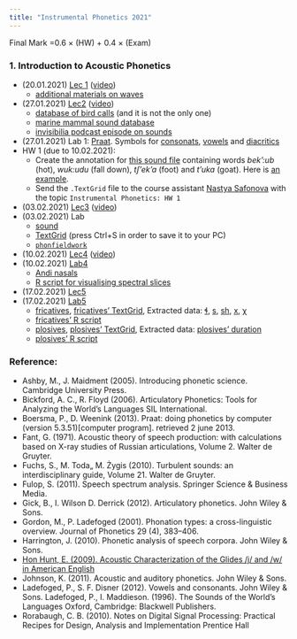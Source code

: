 ```yaml
---
title: "Instrumental Phonetics 2021"
---
```


Final Mark =0.6 $\times$ (HW) + 0.4 $\times$ (Exam)

### 1. Introduction to Acoustic Phonetics

* (20.01.2021)	[Lec 1](https://github.com/agricolamz/2021_HSE_m_Instrumental_phonetics/raw/master/docs/lec%201/21.01.16_Acoustic_Phonetics_lec_1.pdf) ([video](https://youtu.be/AD2KYpXlo4A))
    * [additional materials on waves](https://pudding.cool/2018/02/waveforms/) 
* (27.01.2021) [Lec2](https://github.com/agricolamz/2021_HSE_m_Instrumental_phonetics/raw/master/docs/2021.01.27_bioacoustics.pdf) ([video](https://youtu.be/NoZxQiu1fzs))
    * [database of bird calls](https://www.xeno-canto.org/) (and it is not the only one)
    * [marine mammal sound database](https://cis.whoi.edu/science/B/whalesounds/index.cfm)
    * [invisibilia podcast episode on sounds](https://www.npr.orgo/2020/03/25/821648089/the-last-sound)
* (27.01.2021)	Lab 1: [Praat](http://www.fon.hum.uva.nl/praat/). Symbols for [consonats](http://www.fon.hum.uva.nl/praat/manual/Phonetic_symbols__consonants_1.png), [vowels](http://www.fon.hum.uva.nl/praat/manual/Phonetic_symbols__vowels_1.png) and [diacritics](http://www.fon.hum.uva.nl/praat/manual/Phonetic_symbols__diacritics.html)
* HW 1 (due to 10.02.2021): 
    * Create the  annotation for [this sound file](https://github.com/agricolamz/2018_m_Instrumental_Phonetics/blob/master/docs/materials/andi_plosives.wav?raw=true) containing words *bek':ub* (hot), *wuk:udu* (fall down), *tʃ'ek'a* (foot) and *t'uka* (goat). Here is [an example](https://raw.githubusercontent.com/agricolamz/2018_m_Instrumental_Phonetics/master/docs/hw1.png).
    * Send the `.TextGrid` file to the course assistant [Nastya Safonova](mailto:nastya-saff@yandex.ru) with the topic `Instrumental Phonetics: HW 1`
* (03.02.2021) [Lec3](https://github.com/agricolamz/2021_HSE_m_Instrumental_phonetics/raw/master/docs/18.02.10_Vowels.pdf) ([video](https://youtu.be/zdTIzDHnwQo))
* (03.02.2021) Lab
    * [sound](https://goo.gl/IzpUyo)
    * [TextGrid](https://goo.gl/4tGthZ) (press Ctrl+S in order to save it to your PC)
    * [`phonfieldwork`](https://docs.ropensci.org/phonfieldwork/)

* (10.02.2021) [Lec4](https://github.com/agricolamz/2021_HSE_m_Instrumental_phonetics/raw/master/docs/lec%203/2020.03.06_Sonorants.pdf) ([video](https://youtu.be/Ff7c8SUOxws))
* (10.02.2021) [Lab4](https://github.com/agricolamz/2021_HSE_m_Instrumental_phonetics/raw/master/docs/18.02.17_Sonorants_sem_3.pdf)
    * [Andi nasals](https://goo.gl/5D9DNR)
    * [R script for visualising spectral slices](https://github.com/agricolamz/2021_HSE_m_Instrumental_phonetics/raw/master/scripts/visualise_spectral_slices.R)

* (17.02.2021) [Lec5](https://github.com/agricolamz/2021_HSE_m_Instrumental_phonetics/raw/master/docs/lec%203/20.03.12_Obstruents_lec_4.pdf)
* (17.02.2021) [Lab5](https://github.com/agricolamz/2021_HSE_m_Instrumental_phonetics/raw/master/docs/18.02.24_Obstruents_sem_4.pdf)
    * [fricatives](https://goo.gl/hvdviI), [fricatives' TextGrid](https://goo.gl/pza6tx), Extracted data: [ɬ](https://goo.gl/wo3QZN), [s](https://goo.gl/eNZQKa), [sh](https://goo.gl/NgeVSX), [x](https://goo.gl/oDYvbJ), [χ](https://goo.gl/vZQfZG) 
    * [fricatives' R script](https://goo.gl/SdGlZr)
    * [plosives](https://goo.gl/PZA8WY), [plosives' TextGrid](https://goo.gl/1ZFtJt), Extracted data: [plosives' duration](https://goo.gl/NExChs)
    * [plosives' R script](https://gist.githubusercontent.com/agricolamz/c4c5e6dfd5cfcd8052e5f03db7b12f64/raw/54248887fef342aad90db42f5439456dda5f1d88/CD_VOT.R)


### Reference:

* Ashby, M., J. Maidment (2005). Introducing phonetic science. Cambridge University Press.
* Bickford, A. C., R. Floyd (2006). Articulatory Phonetics: Tools for Analyzing the World’s Languages SIL International. 
* Boersma,  P.,  D.  Weenink  (2013). Praat:    doing  phonetics  by  computer  (version 5.3.51)[computer program]. retrieved 2 june 2013.
* Fant, G. (1971). Acoustic theory of speech production:  with calculations based on X-ray studies of Russian articulations, Volume 2.  Walter de Gruyter.
* Fuchs, S., M. Toda„ M. Żygis (2010). Turbulent sounds:  an interdisciplinary guide, Volume 21.  Walter de Gruyter.
* Fulop, S. (2011). Speech spectrum analysis.  Springer Science & Business Media.
* Gick, B., I. Wilson D. Derrick (2012). Articulatory phonetics. John Wiley & Sons.
* Gordon, M., P. Ladefoged (2001).  Phonation types: a cross-linguistic overview. Journal of Phonetics 29 (4), 383–406.
* Harrington, J. (2010). Phonetic analysis of speech corpora. John Wiley & Sons.
* [Hon Hunt, E. (2009). Acoustic Characterization of the Glides /j/ and /w/ in American English](https://dspace.mit.edu/bitstream/handle/1721.1/52797/547382338-MIT.pdf;sequence=2)
* Johnson, K. (2011). Acoustic and auditory phonetics. John Wiley & Sons.
* Ladefoged, P., S. F. Disner (2012). Vowels and consonants. John Wiley & Sons.
Ladefoged, P., I. Maddieson. (1996). The Sounds of the World’s Languages Oxford, Cambridge: Blackwell Publishers.
* Rorabaugh, C. B. (2010). Notes on Digital Signal Processing: Practical Recipes for Design, Analysis and Implementation Prentice Hall